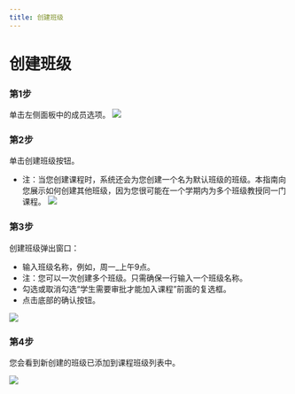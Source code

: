 ```yaml
--- 
title: 创建班级
--- 
```




# 创建班级

### 第1步
单击左侧面板中的成员选项。
![](/img/ulearning/teacher/class01.png)

### 第2步

单击创建班级按钮。
- 注：当您创建课程时，系统还会为您创建一个名为默认班级的班级。本指南向您展示如何创建其他班级，因为您很可能在一个学期内为多个班级教授同一门课程。
![](/img/ulearning/teacher/class02.png)

### 第3步

创建班级弹出窗口：
- 输入班级名称，例如，周一_上午9点。
- 注：您可以一次创建多个班级。只需确保一行输入一个班级名称。
- 勾选或取消勾选“学生需要审批才能加入课程”前面的复选框。
- 点击底部的确认按钮。

![](/img/ulearning/teacher/class03.png)
### 第4步

您会看到新创建的班级已添加到课程班级列表中。

![](/img/ulearning/teacher/class04.png)
